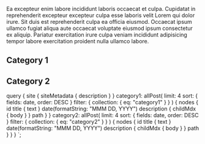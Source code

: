 


<Seo title="Homepage" description={props.data.site.siteMetadata.description} />

Ea excepteur enim labore incididunt laboris occaecat et culpa. Cupidatat in
reprehenderit excepteur excepteur culpa esse laboris velit Lorem qui dolor
irure. Sit duis est reprehenderit culpa ea officia eiusmod. Occaecat ipsum
ullamco fugiat aliqua aute occaecat voluptate eiusmod ipsum consectetur ex
aliquip. Pariatur exercitation irure culpa veniam incididunt adipisicing tempor
labore exercitation proident nulla ullamco labore.

## Category 1

<PostList posts={props.data.category1.nodes} mb={4} />

## Category 2

<PostList posts={props.data.category2.nodes} />

  query {
    site {
      siteMetadata {
        description
      }
    }
    category1: allPost(
      limit: 4
      sort: { fields: date, order: DESC }
      filter: { collection: { eq: "category1" } }
    ) {
      nodes {
        id
        title {
          text
        }
        date(formatString: "MMM DD, YYYY")
        description {
          childMdx {
            body
          }
        }
        path
      }
    }
    category2: allPost(
      limit: 4
      sort: { fields: date, order: DESC }
      filter: { collection: { eq: "category2" } }
    ) {
      nodes {
        id
        title {
          text
        }
        date(formatString: "MMM DD, YYYY")
        description {
          childMdx {
            body
          }
        }
        path
      }
    }
  }
`;
